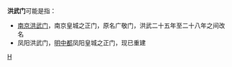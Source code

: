 '''洪武门'''可能是指：
* [[明故宫|南京洪武门]]，南京皇城之正门，原名广敬门，洪武二十五年至二十八年之间改名
* 凤阳洪武门，[[明中都遗址|明中都]]凤阳皇城之正门，现已重建

{{disambig|Cat=三字消歧义}}
[[Category:中國城門|H]]